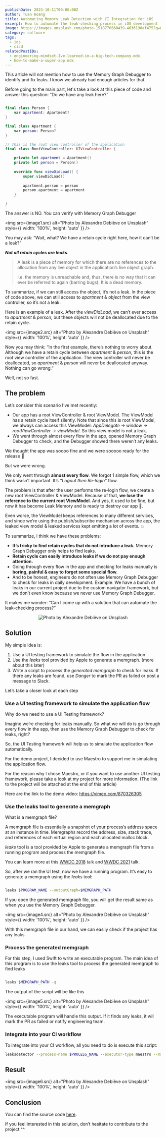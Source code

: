 ```yaml
---
publishDate: 2023-10-11T00:00:00Z
author: Tuan Hoang
title: Automating Memory Leak Detection with CI Integration for iOS
excerpt: How to automate the leak-checking process in iOS development
image: https://images.unsplash.com/photo-1518770660439-4636190af475?q=80&w=2070&auto=format&fit=crop&ixlib=rb-4.0.3&ixid=M3wxMjA3fDB8MHxwaG90by1wYWdlfHx8fGVufDB8fHx8fA%3D%3D
category: software
tags:
  - ios
  - cicd
relatedPostIDs: 
  - engineering-mindset-Ive-learned-in-a-big-tech-company.mdx
  - how-to-make-a-super-app.mdx
---
```




This article will not mention how to use the Memory Graph Debugger to identify and fix leaks. I know we already had enough articles for that.

Before going to the main part, let's take a look at this piece of code and answer this question: “Do we have any leak here?”

```swift

final class Person {
    var apartment: Apartment?
}

final class Apartment {
    var person: Person?
}

// This is the root view controller of the application
final class RootViewController: UIViewController {

    private let apartment = Apartment()
    private let person = Person()
    
    override func viewDidLoad() {
        super.viewDidLoad()
        
        apartment.person = person
        person.apartment = apartment
    }

}

```

The answer is NO. You can verify with Memory Graph Debugger

<img src={image1.src} alt="Photo by Alexandre Debiève on Unsplash" style={{ width: '100%', height: 'auto' }} />

You may ask: “Wait, what? We have a retain cycle right here, how it can’t be a leak?”

***Not all retain cycles are leaks.***

> A leak is a piece of memory for which there are no references to the allocation from any live object in the application’s live object graph.
> 
> I.e. the memory is unreachable and, thus, there is no way that it can ever be referred to again (barring bugs). It is a dead memory.

To summarize, if we can still access the object, it’s not a leak. In the piece of code above, we can still access to *apartment* & *object* from the view controller, so it’s not a leak.

Here is an example of a leak. After the *viewDidLoad*, we can’t ever access to *apartment* & *person*, but these objects will not be deallocated due to the retain cycle.

<img src={image2.src} alt="Photo by Alexandre Debiève on Unsplash" style={{ width: '100%', height: 'auto' }} />

Now you may think: “In the first example, there’s nothing to worry about. Although we have a retain cycle between *apartment* & *person*, this is the root view controller of the application. The view controller will never be deallocated, so *apartment* & *person* will never be deallocated anyway. Nothing can go wrong.”

Well, not so fast.

## The problem

Let’s consider this scenario I’ve met recently:

- Our app has a root ViewController & root ViewModel. The ViewModel has a retain cycle itself silently.
Note that since this is root ViewModel, we always can access this ViewModel: *AppDelegate -> window -> rootViewController -> viewModel*.
So this view model is not a leak.
- We went through almost every flow in the app, opened Memory Graph Debugger to check, and the Debugger showed there weren’t any leaks.

We thought the app was soooo fine and we were sooooo ready for the release 🚀

But we were wrong.

We only went through **almost every flow**. We forgot 1 simple flow, which we think wasn’t important. It’s *“Logout then Re-login”* flow.

The problem is that after the user performs the re-login flow, we create a new root ViewController & ViewModel. Because of that, **we lose the reference to the current root ViewModel**. And yes, it used to be fine, but now it has become Leak Memory and is ready to destroy our app 🤧.

Even worse, the ViewModel keeps references to many different services, and since we’re using the publish/subscribe mechanism across the app, the leaked view model & leaked services kept emitting a lot of events. 💥

To summarize, I think we have these problems:

- **It’s tricky to find retain cycles that do not introduce a leak.** Memory Graph Debugger only helps to find leaks.
- **Retain cycle can easily introduce leaks if we do not pay enough attention.**
- Going through every flow in the app and checking for leaks manually is **boring, painful & easy to forget some special flow.**
- And to be honest, engineers do not often use Memory Graph Debugger to check for leaks in daily development.
Example: We have a bunch of leaks in our current project due to the custom navigator framework, but we don’t even know because we never use Memory Graph Debugger.

It makes me wonder: “Can I come up with a solution that can automate the leak-checking process?”

<p align="center">
  <img src={image3.src} alt="Photo by Alexandre Debiève on Unsplash" style={{ width: '50%', height: 'auto' }} />
</p>

## Solution

My simple idea is:

1. Use a UI testing framework to simulate the flow in the application
2. Use the *leaks* tool provided by Apple to generate a memgraph. (more about this later)
3. Write a script to process the *generated memgraph* to check for leaks. If there any leaks are found, use *Danger* to mark the PR as failed or post a message to Slack.

Let’s take a closer look at each step

### Use a UI testing framework to simulate the application flow

Why do we need to use a UI Testing framework?

Imagine we’re checking for leaks manually. So what we will do is go through every flow in the app, then use the Memory Graph Debugger to check for leaks, right?

So, the UI Testing framework will help us to simulate the application flow automatically.

For the demo project, I decided to use Maestro to support me in simulating the application flow.

For the reason why I chose Maestro, or if you want to use another UI testing framework, please take a look at my project for more information. (The link to the project will be attached at the end of this article)

Here are the link to the demo video: https://vimeo.com/870326305

### Use the leaks tool to generate a memgraph

What is a memgraph file?

A memgraph file is essentially a snapshot of your process’s address space at an instance in time. Memgraphs record the address, size, stack trace, and references of each virtual region and each allocated malloc block.

*leaks* tool is a tool provided by Apple to generate a memgraph file from a running program and process the memgraph file.

You can learn more at this [WWDC 2018](https://developer.apple.com/videos/play/wwdc2018/416/) talk and [WWDC 2021](https://developer.apple.com/videos/play/wwdc2021/10180/) talk.

So, after we ran the UI test, now we have a running program. It’s easy to generate a memgraph using the *leaks* tool:

```bash

leaks $PROGRAM_NAME --outputGraph=$MEMGRAPH_PATH

```

If you open the generated memgraph file, you will get the result same as when you use the Memory Graph Debugger.

<img src={image4.src} alt="Photo by Alexandre Debiève on Unsplash" style={{ width: '100%', height: 'auto' }} />

With this memgraph file in our hand, we can easily check if the project has any leaks.

<SubscriptionCard/>

### Process the generated memgraph

For this step, I used Swift to write an executable program. The main idea of this program is to use the leaks tool to process the generated memgraph to find leaks

```bash

leaks $MEMGRAPH_PATH -q

```

The output of the script will be like this

<img src={image5.src} alt="Photo by Alexandre Debiève on Unsplash" style={{ width: '100%', height: 'auto' }} />

The executable program will handle this output. If it finds any leaks, it will mark the PR as failed or notify engineering team.

### Integrate into your CI workflow

To integrate into your CI workflow, all you need to do is execute this script:

```bash
leaksdetector --process-name $PROCESS_NAME --executor-type maestro --maestro-flow-path ./maestro/leaksCheckFlow.yaml -d $DANGER_PATH
```

## Result

<img src={image6.src} alt="Photo by Alexandre Debiève on Unsplash" style={{ width: '100%', height: 'auto' }} />

## Conclusion

You can find the source code [here](https://github.com/hoangatuan/MemoryLeaksCheck).

If you feel interested in this solution, don’t hesitate to contribute to the project ^^